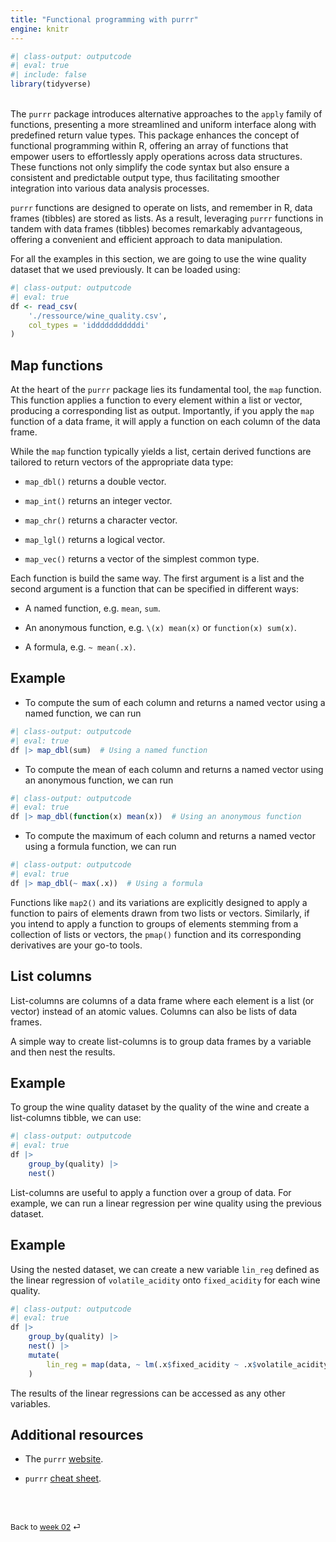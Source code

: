 ```yaml
---
title: "Functional programming with purrr"
engine: knitr
---
```


```r
#| class-output: outputcode
#| eval: true
#| include: false
library(tidyverse)
```

<br>
The `purrr` package introduces alternative approaches to the `apply` family of functions, presenting a more streamlined and uniform interface along with predefined return value types. This package enhances the concept of functional programming within R, offering an array of functions that empower users to effortlessly apply operations across data structures. These functions not only simplify the code syntax but also ensure a consistent and predictable output type, thus facilitating smoother integration into various data analysis processes.

`purrr` functions are designed to operate on lists, and remember in R, data frames (tibbles) are stored as lists. As a result, leveraging `purrr` functions in tandem with data frames (tibbles) becomes remarkably advantageous, offering a convenient and efficient approach to data manipulation.

For all the examples in this section, we are going to use the wine quality dataset that we used previously. It can be loaded using:
```r
#| class-output: outputcode
#| eval: true
df <- read_csv(
    './ressource/wine_quality.csv',
    col_types = 'idddddddddddi'
)
```

## Map functions

At the heart of the `purrr` package lies its fundamental tool, the `map` function. This function applies a function to every element within a list or vector, producing a corresponding list as output. Importantly, if you apply the `map` function of a data frame, it will apply a function on each column of the data frame.

While the `map` function typically yields a list, certain derived functions are tailored to return vectors of the appropriate data type:

* `map_dbl()` returns a double vector.

* `map_int()` returns an integer vector.

* `map_chr()` returns a character vector.

* `map_lgl()` returns a logical vector.

* `map_vec()` returns a vector of the simplest common type.

Each function is build the same way. The first argument is a list and the second argument is a function that can be specified in different ways:

* A named function, e.g. `mean`, `sum`.

* An anonymous function, e.g. `\(x) mean(x)` or `function(x) sum(x)`.

* A formula, e.g. `~ mean(.x)`.

::: {.callout-note appearance="simple"}

## Example

* To compute the sum of each column and returns a named vector using a named function, we can run

```r
#| class-output: outputcode
#| eval: true
df |> map_dbl(sum)  # Using a named function
```

* To compute the mean of each column and returns a named vector using an anonymous function, we can run

```r
#| class-output: outputcode
#| eval: true
df |> map_dbl(function(x) mean(x))  # Using an anonymous function
```

* To compute the maximum of each column and returns a named vector using a formula function, we can run

```r
#| class-output: outputcode
#| eval: true
df |> map_dbl(~ max(.x))  # Using a formula
```

:::


Functions like `map2()` and its variations are explicitly designed to apply a function to pairs of elements drawn from two lists or vectors. Similarly, if you intend to apply a function to groups of elements stemming from a collection of lists or vectors, the `pmap()` function and its corresponding derivatives are your go-to tools.

## List columns

List-columns are columns of a data frame where each element is a list (or vector) instead of an atomic values. Columns can also be lists of data frames.

A simple way to create list-columns is to group data frames by a variable and then nest the results.

::: {.callout-note appearance="simple"}

## Example

To group the wine quality dataset by the quality of the wine and create a list-columns tibble, we can use:

```r
#| class-output: outputcode
#| eval: true
df |> 
    group_by(quality) |> 
    nest()
```

:::

List-columns are useful to apply a function over a group of data. For example, we can run a linear regression per wine quality using the previous dataset.

::: {.callout-note appearance="simple"}

## Example

Using the nested dataset, we can create a new variable `lin_reg` defined as the linear regression of `volatile_acidity` onto `fixed_acidity` for each wine quality.

```r
#| class-output: outputcode
#| eval: true
df |> 
    group_by(quality) |> 
    nest() |> 
    mutate(
        lin_reg = map(data, ~ lm(.x$fixed_acidity ~ .x$volatile_acidity))
    )
```

The results of the linear regressions can be accessed as any other variables.

:::

## Additional resources

* The `purrr` [website](https://purrr.tidyverse.org).

* `purrr` [cheat sheet](https://raw.githubusercontent.com/rstudio/cheatsheets/main/purrr.pdf).

<br><br>

::: {style="font-size: 0.875em;"}
Back to [week 02](/weeks/week-2.qmd) ⏎
:::